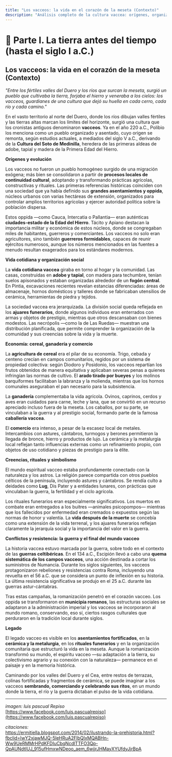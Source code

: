 ```yaml
---
title: "Los vacceos: la vida en el corazón de la meseta (Contexto)"
description: "Análisis completo de la cultura vaccea: orígenes, organización social, economía agrícola y ganadera, creencias religiosas, conflictos con Roma y legado cultural en la meseta norte."
---
```


# 📘 Parte I. La tierra antes del tiempo (hasta el siglo I a.C.)

## Los vacceos: la vida en el corazón de la meseta (Contexto)

*"Entre los fértiles valles del Duero y los ríos que surcan la meseta, surgió un pueblo que cultivaba la tierra, forjaba el hierro y veneraba a los cielos: los vacceos, guardianes de una cultura que dejó su huella en cada cerro, cada río y cada camino."*

En el vasto territorio al norte del Duero, donde los ríos dibujan valles fértiles y las tierras altas marcan los límites del horizonte, surgió una cultura que los cronistas antiguos denominaron **vacceos**. Ya en el año 220 a.C., Polibio los menciona como un pueblo organizado y asentado, cuyo origen se remonta, según estudios actuales, a mediados del siglo V a.C., derivando de la **Cultura del Soto de Medinilla**, heredera de las primeras aldeas de adobe, tapial y madera de la Primera Edad del Hierro.

**Orígenes y evolución**

Los vacceos no fueron un pueblo homogéneo surgido de una migración exógena; más bien se consolidaron a partir de **procesos locales de continuidad cultural**, adoptando y transformando prácticas agrícolas, constructivas y rituales. Las primeras referencias históricas coinciden con una sociedad que ya había definido sus **grandes asentamientos y oppida**, núcleos urbanos con varias hectáreas de extensión, organizados para controlar amplios territorios agrícolas y ejercer autoridad política sobre la población dispersa.

Estos oppida —como Cauca, Intercatia o Pallantia— eran auténticas **ciudades-estado de la Edad del Hierro**. Tácito y Apiano destacan la importancia militar y económica de estos núcleos, donde se congregaban miles de habitantes, guerreros y comerciantes. Los vacceos no solo eran agricultores, sino también **guerreros formidables**, capaces de reunir ejércitos numerosos, aunque los números mencionados en las fuentes a menudo resultan exagerados para los estándares modernos.

**Vida cotidiana y organización social**

La **vida cotidiana vaccea** giraba en torno al hogar y la comunidad. Las casas, construidas en **adobe y tapial**, con madera para techumbre, tenían suelos apisonados y estaban organizadas alrededor de un **fogón central**. En Pintia, excavaciones recientes revelan estancias diferenciadas: áreas de almacenaje, hornos domésticos y talleres donde se fabricaban utensilios de cerámica, herramientas de piedra y tejidos.

La sociedad vaccea era jerarquizada. La división social queda reflejada en los **ajuares funerarios**, donde algunos individuos eran enterrados con armas y objetos de prestigio, mientras que otros descansaban con bienes modestos. Las necrópolis —como la de Las Ruedas— muestran una distribución planificada, que permite comprender la organización de la comunidad y sus creencias sobre la vida y la muerte.

**Economía: cereal, ganadería y comercio**

La **agricultura de cereal** era el pilar de su economía. Trigo, cebada y centeno crecían en campos comunitarios, regidos por un sistema de propiedad colectiva: según Diodoro y Posidonio, los vacceos repartían los frutos obtenidos de manera equitativa y aplicaban severas penas a quienes infringían las normas de cultivo. El **arado tirado por bueyes** y los molinos barquiformes facilitaban la labranza y la molienda, mientras que los hornos comunales aseguraban el pan necesario para la subsistencia.

La **ganadería** complementaba la vida agrícola. Ovinos, caprinos, cerdos y aves eran cuidados para carne, leche y lana, que se convirtió en un recurso apreciado incluso fuera de la meseta. Los caballos, por su parte, se vinculaban a la guerra y al prestigio social, formando parte de la famosa **caballería vaccea**.

El **comercio** era intenso, a pesar de la escasez local de metales. Intercambios con astures, cántabros, turmogos y berones permitieron la llegada de bronce, hierro y productos de lujo. La cerámica y la metalurgia local reflejan tanto influencias externas como un refinamiento propio, con objetos de uso cotidiano y piezas de prestigio para la élite.

**Creencias, rituales y simbolismo**

El mundo espiritual vacceo estaba profundamente conectado con la naturaleza y los astros. La religión parece compartida con otros pueblos célticos de la península, incluyendo astures y cántabros. Se rendía culto a deidades como **Lug**, Dis Pater y a entidades lunares, con prácticas que vinculaban la guerra, la fertilidad y el ciclo agrícola.

Los rituales funerarios eran especialmente significativos. Los muertos en combate eran entregados a los buitres —animales psicopompos— mientras que los fallecidos por enfermedad eran cremados o expuestos según las normas de honor y valentía. La **vida después de la muerte** se concebía como una extensión de la vida terrenal, y los ajuares funerarios reflejan claramente la jerarquía social y la importancia del valor en la guerra.

**Conflictos y resistencia: la guerra y el final del mundo vacceo**

La historia vaccea estuvo marcada por la guerra, sobre todo en el contexto de las **guerras celtibéricas**. En el 134 a.C., Escipión llevó a cabo una **quema sistemática de los campos vacceos**, una acción destinada a cortar los suministros de Numancia. Durante los siglos siguientes, los vacceos protagonizaron rebeliones y resistencias contra Roma, incluyendo una revuelta en el 56 a.C. que se considera un punto de inflexión en su historia. La última resistencia significativa se produjo en el 25 a.C. durante las guerras astur-cántabras.

Tras estas campañas, la romanización penetró en el corazón vacceo. Los oppida se transformaron en **municipia romanos**, las estructuras sociales se adaptaron a la administración imperial y los vacceos se incorporaron al mundo romano, conservando, eso sí, ciertos rasgos culturales que perduraron en la tradición local durante siglos.

**Legado**

El legado vacceo es visible en los **asentamientos fortificados**, en la **cerámica y la metalurgia**, en los **rituales funerarios** y en la organización comunitaria que estructuró la vida en la meseta. Aunque la romanización transformó su mundo, el espíritu vacceo —su adaptación a la tierra, su colectivismo agrario y su conexión con la naturaleza— permanece en el paisaje y en la memoria histórica.

Caminando por los valles del Duero y el Cea, entre restos de terrazas, colinas fortificadas y fragmentos de cerámica, se puede imaginar a los vacceos **sembrando, comerciando y celebrando sus ritos**, en un mundo donde la tierra, el río y la guerra dictaban el pulso de la vida cotidiana.

---

*imagen: luis pascual Repiso*  
[https://www.facebook.com/luis.pascualrepiso](https://www.facebook.com/luis.pascualrepiso)

*citaciones:*  
https://ermitiella.blogspot.com/2014/02/ilustrando-la-prehistoria.html?fbclid=IwY2xjawMJQ-5leHRuA2FlbQIxMQABHn-Ww9UeRMMrHPdKFDIuCbqNcdlTTFO3Qp-QpAUNdtIUJ_915ufHmxwNDeoo_aem_6wjjrJHMayXYUfdyJjrBpA